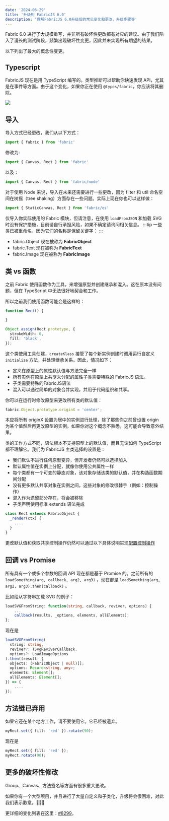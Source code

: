 ```yaml
---
date: '2024-06-29'
title: '升级到 FabricJS 6.0'
description: '理解FabricJS 6.0升级后的常见变化和更改，升级步骤等'
---
```


Fabric 6.0 进行了大规模重写，并非所有破坏性更改都有对应的建议。由于我们陷入了漫长的测试阶段，频繁出现破坏性变更，因此并未实现所有期望的结果。

以下列出了最大的概念性变更。


## Typescript

FabricJS 现在是用 TypeScript 编写的。类型推断可以帮助你快速发现 API，尤其是在事件等方面。由于这个变化，如果你正在使用 `@types/fabric`，你应该将其删除。

![](/article_assets/autocomplete.gif)
## 导入

导入方式已经更改，我们从以下方式：

```js
import { fabric } from 'fabric'
```

修改为:

```js
import { Canvas, Rect } from 'fabric'
```

以及：

```js
import { Canvas, Rect } from 'fabric/node'
```

对于使用 Node 来说，导入在未来还需要进行一些更改，因为 filter 和 util 命名空间在树摇（tree shaking）方面存在一些问题。实际上现在你也可以这样做：

```js
import { StaticCanvas, Rect } from 'fabric/es'
```

仅导入你实际使用的 Fabric 模块，但请注意，在使用 `loadFromJSON` 和加载 SVG 时没有保护措施，目前请自行承担风险，如果不确定请询问相关信息。
:::tip
一些类已被重命名，因为它们的名称是保留关键字：
:::

- fabric.Object 现在被称为 **FabricObject**
- fabric.Text 现在被称为 **FabricText**
- fabric.Image 现在被称为 **FabricImage**

## 类 vs 函数

之前 Fabric 使用函数作为工具，来增强原型并创建继承和混入。这在原本没有问题，但在 TypeScript 中无法很好地契合和工作。

所以之前我们使用函数可能会是这样的：

```ts
function Rect() {

}

Object.assign(Rect.prototype, {
  strokeWidth: 0,
  fill: 'black',
});

```

这个类使用工具创建，`createKlass` 接管了每个新实例创建时调用运行自定义 `initialize` 方法，并处理继承关系。因此，情况如下：

- 定义在原型上的属性默认值与方法完全一样
- 所有实例在原型上共享未分配的属性子类需要特殊的 FabricJS 语法。
- 子类需要特殊的FabricJS语法
- 混入可以通过简单的对象合并实现，并用于代码组织和共享。
  
你可以在运行时修改原型来更改所有类的默认值：

```ts
fabric.Object.prototype.originX = 'center';
```

本应将所有 originX 设置为居中的实例进行处理，除了那些你之前曾设置 origin 为某个值然后再更改原型的实例。如果你对这个概念不熟悉，这可能会导致意外结果。

类的工作方式不同，语法根本不支持原型上的默认值，而且无论如何 TypeScript 都不理解它。我们为 FabricJS 主类选择的设置是：

- 我们默认不进行任何原型变异，但开发者仍然可以选择加入
- 默认属性值在实例上分配，就像你使用公共属性一样
- 每个类都有一个可变的静态对象，该对象存储该类的默认值，并在构造函数期间分配
- 没有更多默认共享对象在实例之间，这些对象的修改很棘手（例如：控制操作）
- 混入作为遗留部分存在，将会被移除
- 子类声明使用标准 extends 语法完成

```ts
class Rect extends FabricObject {
  _render(ctx) {
    ....
  }
}
```

更改默认值和获取共享控制操作仍然可以通过以下具体说明实现[配置控制操作](/doc/4_Configuring_controls)

## 回调 vs Promise

所有具有一个或多个参数的回调 API 现在都是基于 Promise 的。之前所有的 `loadSomething(arg, callback, arg2, arg3)` ，现在都是 `loadSomething(arg, arg2, arg3).then(callback)` 。

比如给从字符串加载 SVG 的例子：

```ts
loadSVGFromString: function(string, callback, reviver, options) {
    ...
    callback(results, _options, elements, allElements);
};
```

现在是

```ts
loadSVGFromString(
  string: string,
  reviver?: TSvgReviverCallback,
  options?: LoadImageOptions
).then((result: {
  objects: (FabricObject | null)[];
  options: Record<string, any>;
  elements: Element[];
  allElements: Element[];
}) => {
    ....
});
```

## 方法链已弃用

如果它还在某个地方工作，请不要使用它。它已经被遗弃。

```ts
myRect.set({ fill: 'red' }).rotate(90);
```

现在是

```ts
myRect.set({ fill: 'red' });
myRect.rotate(90);
```

## 更多的破坏性修改

Group、Canvas、方法签名等方面有很多重大更改。

如果你有一个大型项目，并且进行了大量自定义和子类化，升级将会很困难，对此我们表示歉意。🙇🙇🙇

更详细的变化列表在这里：[#8299](https://github.com/fabricjs/fabric.js/issues/8299)。

